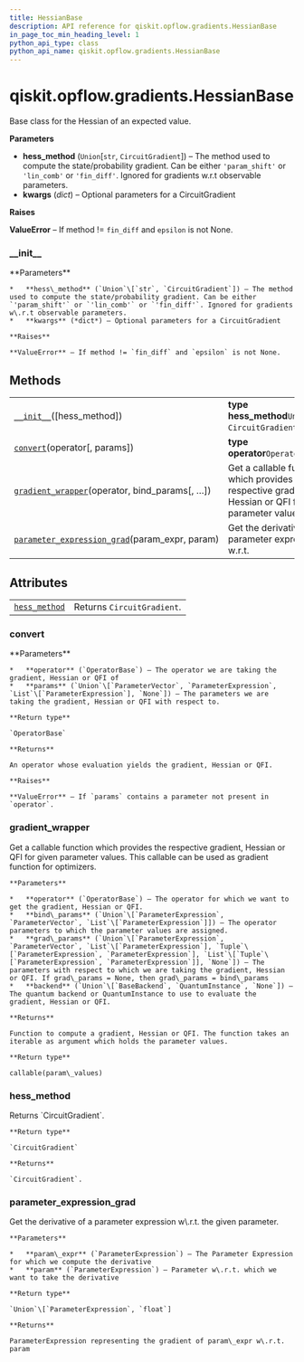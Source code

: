 ```yaml
---
title: HessianBase
description: API reference for qiskit.opflow.gradients.HessianBase
in_page_toc_min_heading_level: 1
python_api_type: class
python_api_name: qiskit.opflow.gradients.HessianBase
---
```


# qiskit.opflow\.gradients.HessianBase

<Class id="qiskit.opflow.gradients.HessianBase" isDedicatedPage={true} github="https://github.com/qiskit/qiskit/tree/stable/0.17/qiskit/opflow/gradients/hessian_base.py" signature="HessianBase(hess_method='param_shift', **kwargs)">
  Base class for the Hessian of an expected value.

  **Parameters**

  *   **hess\_method** (`Union`\[`str`, `CircuitGradient`]) – The method used to compute the state/probability gradient. Can be either `'param_shift'` or `'lin_comb'` or `'fin_diff'`. Ignored for gradients w\.r.t observable parameters.
  *   **kwargs** (*dict*) – Optional parameters for a CircuitGradient

  **Raises**

  **ValueError** – If method != `fin_diff` and `epsilon` is not None.

  ### \_\_init\_\_

  <Function id="qiskit.opflow.gradients.HessianBase.__init__" name="__init__" signature="__init__(hess_method='param_shift', **kwargs)">
    **Parameters**

    *   **hess\_method** (`Union`\[`str`, `CircuitGradient`]) – The method used to compute the state/probability gradient. Can be either `'param_shift'` or `'lin_comb'` or `'fin_diff'`. Ignored for gradients w\.r.t observable parameters.
    *   **kwargs** (*dict*) – Optional parameters for a CircuitGradient

    **Raises**

    **ValueError** – If method != `fin_diff` and `epsilon` is not None.
  </Function>

  ## Methods

  |                                                                                                                                                                                   |                                                                                                            |
  | --------------------------------------------------------------------------------------------------------------------------------------------------------------------------------- | ---------------------------------------------------------------------------------------------------------- |
  | [`__init__`](#qiskit.opflow.gradients.HessianBase.__init__ "qiskit.opflow.gradients.HessianBase.__init__")(\[hess\_method])                                                       | **type hess\_method**`Union`\[`str`, `CircuitGradient`]                                                    |
  | [`convert`](#qiskit.opflow.gradients.HessianBase.convert "qiskit.opflow.gradients.HessianBase.convert")(operator\[, params])                                                      | **type operator**`OperatorBase`                                                                            |
  | [`gradient_wrapper`](#qiskit.opflow.gradients.HessianBase.gradient_wrapper "qiskit.opflow.gradients.HessianBase.gradient_wrapper")(operator, bind\_params\[, …])                  | Get a callable function which provides the respective gradient, Hessian or QFI for given parameter values. |
  | [`parameter_expression_grad`](#qiskit.opflow.gradients.HessianBase.parameter_expression_grad "qiskit.opflow.gradients.HessianBase.parameter_expression_grad")(param\_expr, param) | Get the derivative of a parameter expression w\.r.t.                                                       |

  ## Attributes

  |                                                                                                                     |                            |
  | ------------------------------------------------------------------------------------------------------------------- | -------------------------- |
  | [`hess_method`](#qiskit.opflow.gradients.HessianBase.hess_method "qiskit.opflow.gradients.HessianBase.hess_method") | Returns `CircuitGradient`. |

  ### convert

  <Function id="qiskit.opflow.gradients.HessianBase.convert" name="convert" signature="abstract convert(operator, params=None)">
    **Parameters**

    *   **operator** (`OperatorBase`) – The operator we are taking the gradient, Hessian or QFI of
    *   **params** (`Union`\[`ParameterVector`, `ParameterExpression`, `List`\[`ParameterExpression`], `None`]) – The parameters we are taking the gradient, Hessian or QFI with respect to.

    **Return type**

    `OperatorBase`

    **Returns**

    An operator whose evaluation yields the gradient, Hessian or QFI.

    **Raises**

    **ValueError** – If `params` contains a parameter not present in `operator`.
  </Function>

  ### gradient\_wrapper

  <Function id="qiskit.opflow.gradients.HessianBase.gradient_wrapper" name="gradient_wrapper" signature="gradient_wrapper(operator, bind_params, grad_params=None, backend=None)">
    Get a callable function which provides the respective gradient, Hessian or QFI for given parameter values. This callable can be used as gradient function for optimizers.

    **Parameters**

    *   **operator** (`OperatorBase`) – The operator for which we want to get the gradient, Hessian or QFI.
    *   **bind\_params** (`Union`\[`ParameterExpression`, `ParameterVector`, `List`\[`ParameterExpression`]]) – The operator parameters to which the parameter values are assigned.
    *   **grad\_params** (`Union`\[`ParameterExpression`, `ParameterVector`, `List`\[`ParameterExpression`], `Tuple`\[`ParameterExpression`, `ParameterExpression`], `List`\[`Tuple`\[`ParameterExpression`, `ParameterExpression`]], `None`]) – The parameters with respect to which we are taking the gradient, Hessian or QFI. If grad\_params = None, then grad\_params = bind\_params
    *   **backend** (`Union`\[`BaseBackend`, `QuantumInstance`, `None`]) – The quantum backend or QuantumInstance to use to evaluate the gradient, Hessian or QFI.

    **Returns**

    Function to compute a gradient, Hessian or QFI. The function takes an iterable as argument which holds the parameter values.

    **Return type**

    callable(param\_values)
  </Function>

  ### hess\_method

  <Function id="qiskit.opflow.gradients.HessianBase.hess_method" name="hess_method" signature="property hess_method">
    Returns `CircuitGradient`.

    **Return type**

    `CircuitGradient`

    **Returns**

    `CircuitGradient`.
  </Function>

  ### parameter\_expression\_grad

  <Function id="qiskit.opflow.gradients.HessianBase.parameter_expression_grad" name="parameter_expression_grad" signature="static parameter_expression_grad(param_expr, param)">
    Get the derivative of a parameter expression w\.r.t. the given parameter.

    **Parameters**

    *   **param\_expr** (`ParameterExpression`) – The Parameter Expression for which we compute the derivative
    *   **param** (`ParameterExpression`) – Parameter w\.r.t. which we want to take the derivative

    **Return type**

    `Union`\[`ParameterExpression`, `float`]

    **Returns**

    ParameterExpression representing the gradient of param\_expr w\.r.t. param
  </Function>
</Class>

